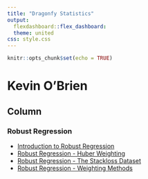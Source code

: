 ```yaml
---
title: "Dragonfy Statistics"
output: 
  flexdashboard::flex_dashboard:
  theme: united
css: style.css
---
```

  
  ```r
knitr::opts_chunk$set(echo = TRUE)

```

Kevin O'Brien
=====================

Column {.tabset}
--------------

### Robust Regression

* [Introduction to Robust Regression](https://rpubs.com/DragonflyStats/introduction_to_robust_regression)
* [Robust Regression - Huber Weighting](https://rpubs.com/DragonflyStats/robust_regression_huber_weighting)
* [Robust Regression - The Stackloss Dataset](https://rpubs.com/DragonflyStats/robust-regression-stackloss-example)
* [Robust Regression - Weighting Methods](https://rpubs.com/DragonflyStats/robust-regression-stackloss-example)